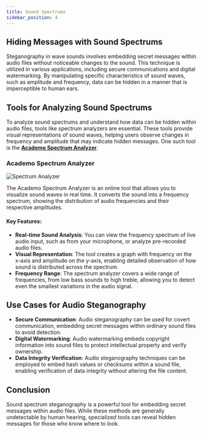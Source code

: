```yaml
---
title: Sound Spectrums
sidebar_position: 4
---
```


## Hiding Messages with Sound Spectrums

Steganography in wave sounds involves embedding secret messages within audio files without noticeable changes to the sound. This technique is utilized in various applications, including secure communications and digital watermarking. By manipulating specific characteristics of sound waves, such as amplitude and frequency, data can be hidden in a manner that is imperceptible to human ears.

## Tools for Analyzing Sound Spectrums

To analyze sound spectrums and understand how data can be hidden within audio files, tools like spectrum analyzers are essential. These tools provide visual representations of sound waves, helping users observe changes in frequency and amplitude that may indicate hidden messages. One such tool is the **[Academo Spectrum Analyzer](https://academo.org/demos/spectrum-analyzer/)**.

### **Academo Spectrum Analyzer**

![Spectrum Analyzer](../../static/img/spectrum-analyzer.png)

The Academo Spectrum Analyzer is an online tool that allows you to visualize sound waves in real time. It converts the sound into a frequency spectrum, showing the distribution of audio frequencies and their respective amplitudes.

#### Key Features:

- **Real-time Sound Analysis**: You can view the frequency spectrum of live audio input, such as from your microphone, or analyze pre-recorded audio files.
- **Visual Representation**: The tool creates a graph with frequency on the x-axis and amplitude on the y-axis, enabling detailed observation of how sound is distributed across the spectrum.
- **Frequency Range**: The spectrum analyzer covers a wide range of frequencies, from low bass sounds to high treble, allowing you to detect even the smallest variations in the audio signal.

## Use Cases for Audio Steganography

- **Secure Communication**: Audio steganography can be used for covert communication, embedding secret messages within ordinary sound files to avoid detection.
- **Digital Watermarking**: Audio watermarking embeds copyright information into sound files to protect intellectual property and verify ownership.
- **Data Integrity Verification**: Audio steganography techniques can be employed to embed hash values or checksums within a sound file, enabling verification of data integrity without altering the file content.

## Conclusion

Sound spectrum steganography is a powerful tool for embedding secret messages within audio files. While these methods are generally undetectable by human hearing, specialized tools can reveal hidden messages for those who know where to look.
